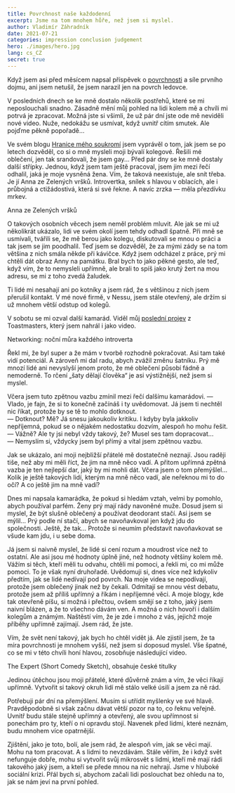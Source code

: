 ```yaml
---
title: Povrchnost naše každodenní
excerpt: Jsme na tom mnohem hůře, než jsem si myslel.
author: Vladimír Záhradník
date: 2021-07-21
categories: impression conclusion judgement
hero: ./images/hero.jpg
lang: cs_CZ
secret: true
---
```


Když jsem asi před měsícem napsal příspěvek o [povrchnosti][superficialness] a síle prvního dojmu, ani jsem netušil, že jsem narazil jen na povrch ledovce.

V posledních dnech se ke mně dostalo několik postřehů, které se mi neposlouchali snadno. Zásadně mění můj pohled na lidi kolem mě a chvíli mi potrvá je zpracovat. Možná jste si všimli, že už pár dní jste ode mě neviděli nové video. Nuže, nedokážu se usmívat, když uvnitř cítím smutek. Ale pojďme pěkně popořadě...

Ve svém blogu [Hranice mého soukromí][borders] jsem vyprávěl o tom, jak jsem se po letech dozvěděl, co si o mně mysleli moji bývalí kolegové. Řešili mé oblečení, jen tak srandovali, že jsem gay... Před pár dny se ke mně dostaly další střípky. Jednou, když jsem tam ještě pracoval, jsem jim mezi řečí odhalil, jaká je moje vysněná žena. Vím, že taková neexistuje, ale snít třeba. Je jí Anna ze Zelených vršků. Introvertka, snílek s hlavou v oblacích, ale i průbojná a ctižádostivá, která si své řekne. A navíc zrzka — měla přezdívku mrkev.

<div class="Image__Medium">
  <YouTube videoId="31aZ8pOMhlc" />
  <figcaption>Anna ze Zelených vršků</figcaption>
</div>

O takových osobních věcech jsem neměl problém mluvit. Ale jak se mi už několikrát ukázalo, lidi ve svém okolí jsem tehdy odhadl špatně. Při mně se usmívali, tvářili se, že mě berou jako kolegu, diskutovali se mnou o práci a tak jsem se jim poodhalil. Teď jsem se dozvěděl, že za mými zády se na tom většina z nich smála někde při kávičce. Když jsem odcházel z práce, prý mi chtěli dát obraz Anny na památku. Bral bych to jako pěkné gesto, ale teď, když vím, že to nemysleli upřímně, ale brali to spíš jako krutý žert na mou adresu, se mi z toho zvedá žaludek.

Ti lidé mi nesahají ani po kotníky a jsem rád, že s většinou z nich jsem přerušil kontakt. V mé nové firmě, v Nessu, jsem stále otevřený, ale držím si už mnohem větší odstup od kolegů.

V sobotu se mi ozval další kamarád. Viděl můj [poslední projev][networking] z Toastmasters, který jsem nahrál i jako video.

<div class="Image__Medium">
  <YouTube videoId="C_hyk4F4ANM" />
  <figcaption>Networking: noční můra každého introverta</figcaption>
</div>

Řekl mi, že byl super a že mám v tvorbě rozhodně pokračovat. Asi tam také vidí potenciál. A zároveň mi dal radu, abych zvážil změnu šatníku. Prý mě mnozí lidé ani nevyslyší jenom proto, že mé oblečení působí fádně a nemoderně. To rčení „šaty dělají člověka“ je asi výstižnější, než jsem si myslel.

Včera jsem tuto zpětnou vazbu zmínil mezi řečí dalšímu kamarádovi.
— Vlado, je fajn, že si to konečně začínáš i ty uvědomovat. Já jsem ti nechtěl nic říkat, protože by se tě to mohlo dotknout.<br/>
— Dotknout? Mě? Já snesu jakoukoliv kritiku. I kdyby byla jakkoliv nepříjemná, pokud se o nějakém nedostatku dozvím, alespoň ho mohu řešit.<br/>
— Vážně? Ale ty jsi nebyl vždy takový, že? Musel ses tam dopracovat...<br/>
— Nemyslím si, vždycky jsem byl přímý a vítal jsem zpětnou vazbu.<br/>

Jak se ukázalo, ani moji nejbližší přátelé mě dostatečně neznají. Jsou raději tiše, než aby mi měli říct, že jim na mně něco vadí. A přitom upřímná zpětná vazba je ten nejlepší dar, jaký by mi mohli dát. Včera jsem o tom přemýšlel... Kolik je ještě takových lidí, kterým na mně něco vadí, ale neřeknou mi to do očí? A co ještě jim na mně vadí?

Dnes mi napsala kamarádka, že pokud si hledám vztah, velmi by pomohlo, abych používal parfém. Ženy prý mají rády navoněné muže. Dosud jsem si myslel, že být slušně oblečený a používat deodorant stačí. Asi jsem se mýlil... Prý podle ní stačí, abych se navoňavkoval jen když jdu do společnosti. Ještě, že tak... Protože si neumím představit navoňavkovat se všude kam jdu, i u sebe doma.

Já jsem si naivně myslel, že lidé si cení rozum a moudrost více než to ostatní. Ale asi jsou mé hodnoty úplně jiné, než hodnoty většiny kolem mě. Vážím si těch, kteří měli tu odvahu, chtěli mi pomoci, a řekli mi, co mi může pomoci. To je však nyní druhořadé. Uvědomuji si, dnes více než kdykoliv předtím, jak se lidé nedívají pod povrch. Na moje videa se nepodívají, protože jsem oblečený jinak než by čekali. Odmítají se mnou vést debatu, protože jsem až příliš upřímný a říkám i nepříjemné věci. A moje blogy, kde tak otevřeně píšu, si možná i přečtou, ovšem smějí se z toho, jaký jsem naivní blázen, a že to všechno dávám ven. A možná o nich hovoří i dalším kolegům a známým. Naštěstí vím, že je zde i mnoho z vás, jejichž moje příběhy upřímně zajímají. Jsem rád, že jste.

Vím, že svět není takový, jak bych ho chtěl vidět já. Ale zjistil jsem, že ta míra povrchnosti je mnohem vyšší, než jsem si doposud myslel. Vše špatné, co se mi v této chvíli honí hlavou, zosobňuje následující video.

<div class="Image__Medium">
  <YouTube videoId="BKorP55Aqvg" />
  <figcaption>The Expert (Short Comedy Sketch), obsahuje české titulky</figcaption>
</div>

Jedinou útěchou jsou moji přátelé, které důvěrně znám a vím, že věci říkají upřímně. Vytvořit si takový okruh lidí mě stálo velké úsilí a jsem za ně rád.

Potřebuji pár dní na přemýšlení. Musím si utřídit myšlenky ve své hlavě. Pravděpodobně si však začnu dávat větší pozor na to, co řeknu veřejně. Uvnitř budu stále stejně upřímný a otevřený, ale svou upřímnost si ponechám pro ty, kteří o ni opravdu stojí. Navenek před lidmi, které neznám, budu mnohem více opatrnější.

Zjištění, jako je toto, bolí, ale jsem rád, že alespoň vím, jak se věci mají. Mohu na tom pracovat. A s lidmi to nevzdávám. Stále věřím, že i když svět nefunguje dobře, mohu si vytvořit svůj mikrosvět s lidmi, kteří mě mají rádi takového jaký jsem, a kteří se přede mnou na nic nehrají. Jsme v hluboké sociální krizi. Přál bych si, abychom začali lidi poslouchat bez ohledu na to, jak se nám jeví na první pohled.

[//]: # (Used references)
[superficialness]: https://www.zahradnik.io/povrchnost-a-sila-prvniho-dojmu
[borders]: https://www.zahradnik.io/hranice-meho-soukromi
[networking]: https://youtu.be/C_hyk4F4ANM
